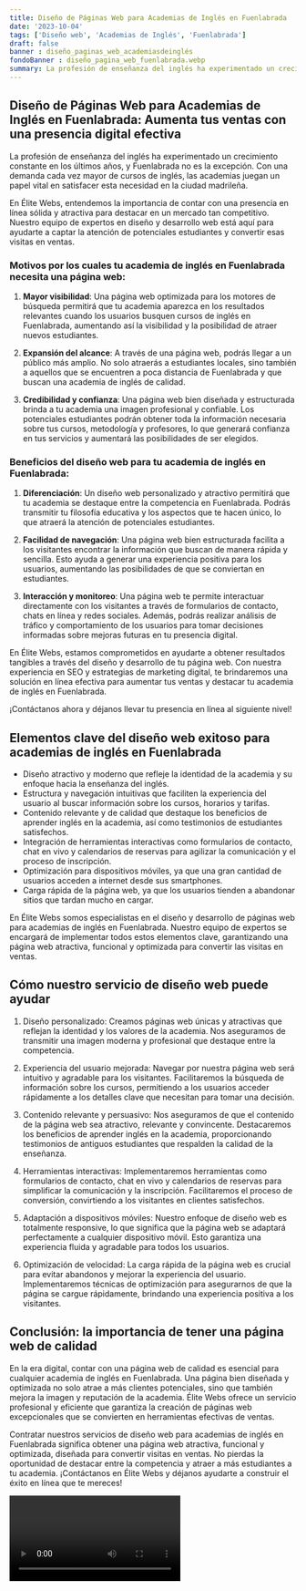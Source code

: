 ```yaml
---
title: Diseño de Páginas Web para Academias de Inglés en Fuenlabrada
date: '2023-10-04'
tags: ['Diseño web', 'Academias de Inglés', 'Fuenlabrada']
draft: false
banner : diseño_paginas_web_academiasdeinglés
fondoBanner : diseño_pagina_web_fuenlabrada.webp
summary: La profesión de enseñanza del inglés ha experimentado un crecimiento constante en los últimos años, y Fuenlabrada no es la excepción. Con una demanda cada vez mayor de cursos de inglés, las academias juegan un papel vital en satisfacer esta necesidad en la ciudad madrileña.
---
```


## Diseño de Páginas Web para Academias de Inglés en Fuenlabrada: Aumenta tus ventas con una presencia digital efectiva

La profesión de enseñanza del inglés ha experimentado un crecimiento constante en los últimos años, y Fuenlabrada no es la excepción. Con una demanda cada vez mayor de cursos de inglés, las academias juegan un papel vital en satisfacer esta necesidad en la ciudad madrileña.

En Élite Webs, entendemos la importancia de contar con una presencia en línea sólida y atractiva para destacar en un mercado tan competitivo. Nuestro equipo de expertos en diseño y desarrollo web está aquí para ayudarte a captar la atención de potenciales estudiantes y convertir esas visitas en ventas.

### Motivos por los cuales tu academia de inglés en Fuenlabrada necesita una página web:

1. **Mayor visibilidad**: Una página web optimizada para los motores de búsqueda permitirá que tu academia aparezca en los resultados relevantes cuando los usuarios busquen cursos de inglés en Fuenlabrada, aumentando así la visibilidad y la posibilidad de atraer nuevos estudiantes.

2. **Expansión del alcance**: A través de una página web, podrás llegar a un público más amplio. No solo atraerás a estudiantes locales, sino también a aquellos que se encuentren a poca distancia de Fuenlabrada y que buscan una academia de inglés de calidad.

3. **Credibilidad y confianza**: Una página web bien diseñada y estructurada brinda a tu academia una imagen profesional y confiable. Los potenciales estudiantes podrán obtener toda la información necesaria sobre tus cursos, metodología y profesores, lo que generará confianza en tus servicios y aumentará las posibilidades de ser elegidos.

### Beneficios del diseño web para tu academia de inglés en Fuenlabrada:

1. **Diferenciación**: Un diseño web personalizado y atractivo permitirá que tu academia se destaque entre la competencia en Fuenlabrada. Podrás transmitir tu filosofía educativa y los aspectos que te hacen único, lo que atraerá la atención de potenciales estudiantes.

2. **Facilidad de navegación**: Una página web bien estructurada facilita a los visitantes encontrar la información que buscan de manera rápida y sencilla. Esto ayuda a generar una experiencia positiva para los usuarios, aumentando las posibilidades de que se conviertan en estudiantes.

3. **Interacción y monitoreo**: Una página web te permite interactuar directamente con los visitantes a través de formularios de contacto, chats en línea y redes sociales. Además, podrás realizar análisis de tráfico y comportamiento de los usuarios para tomar decisiones informadas sobre mejoras futuras en tu presencia digital.

En Élite Webs, estamos comprometidos en ayudarte a obtener resultados tangibles a través del diseño y desarrollo de tu página web. Con nuestra experiencia en SEO y estrategias de marketing digital, te brindaremos una solución en línea efectiva para aumentar tus ventas y destacar tu academia de inglés en Fuenlabrada.

¡Contáctanos ahora y déjanos llevar tu presencia en línea al siguiente nivel!

<GifSeo />

<Cta />

## Elementos clave del diseño web exitoso para academias de inglés en Fuenlabrada

- Diseño atractivo y moderno que refleje la identidad de la academia y su enfoque hacia la enseñanza del inglés.
- Estructura y navegación intuitivas que faciliten la experiencia del usuario al buscar información sobre los cursos, horarios y tarifas.
- Contenido relevante y de calidad que destaque los beneficios de aprender inglés en la academia, así como testimonios de estudiantes satisfechos.
- Integración de herramientas interactivas como formularios de contacto, chat en vivo y calendarios de reservas para agilizar la comunicación y el proceso de inscripción.
- Optimización para dispositivos móviles, ya que una gran cantidad de usuarios acceden a internet desde sus smartphones.
- Carga rápida de la página web, ya que los usuarios tienden a abandonar sitios que tardan mucho en cargar.

En Élite Webs somos especialistas en el diseño y desarrollo de páginas web para academias de inglés en Fuenlabrada. Nuestro equipo de expertos se encargará de implementar todos estos elementos clave, garantizando una página web atractiva, funcional y optimizada para convertir las visitas en ventas.

## Cómo nuestro servicio de diseño web puede ayudar

1. Diseño personalizado: Creamos páginas web únicas y atractivas que reflejan la identidad y los valores de la academia. Nos aseguramos de transmitir una imagen moderna y profesional que destaque entre la competencia.

2. Experiencia del usuario mejorada: Navegar por nuestra página web será intuitivo y agradable para los visitantes. Facilitaremos la búsqueda de información sobre los cursos, permitiendo a los usuarios acceder rápidamente a los detalles clave que necesitan para tomar una decisión.

3. Contenido relevante y persuasivo: Nos aseguramos de que el contenido de la página web sea atractivo, relevante y convincente. Destacaremos los beneficios de aprender inglés en la academia, proporcionando testimonios de antiguos estudiantes que respalden la calidad de la enseñanza.

4. Herramientas interactivas: Implementaremos herramientas como formularios de contacto, chat en vivo y calendarios de reservas para simplificar la comunicación y la inscripción. Facilitaremos el proceso de conversión, convirtiendo a los visitantes en clientes satisfechos.

5. Adaptación a dispositivos móviles: Nuestro enfoque de diseño web es totalmente responsive, lo que significa que la página web se adaptará perfectamente a cualquier dispositivo móvil. Esto garantiza una experiencia fluida y agradable para todos los usuarios.

6. Optimización de velocidad: La carga rápida de la página web es crucial para evitar abandonos y mejorar la experiencia del usuario. Implementaremos técnicas de optimización para asegurarnos de que la página se cargue rápidamente, brindando una experiencia positiva a los visitantes.

## Conclusión: la importancia de tener una página web de calidad

En la era digital, contar con una página web de calidad es esencial para cualquier academia de inglés en Fuenlabrada. Una página bien diseñada y optimizada no solo atrae a más clientes potenciales, sino que también mejora la imagen y reputación de la academia. Élite Webs ofrece un servicio profesional y eficiente que garantiza la creación de páginas web excepcionales que se convierten en herramientas efectivas de ventas.

Contratar nuestros servicios de diseño web para academias de inglés en Fuenlabrada significa obtener una página web atractiva, funcional y optimizada, diseñada para convertir visitas en ventas. No pierdas la oportunidad de destacar entre la competencia y atraer a más estudiantes a tu academia. ¡Contáctanos en Élite Webs y déjanos ayudarte a construir el éxito en línea que te mereces!

<Video />

<CtaBot job='Academias de Inglés' city='Fuenlabrada'/>

<Gmaps query='Fuenlabrada+españa+maps' />